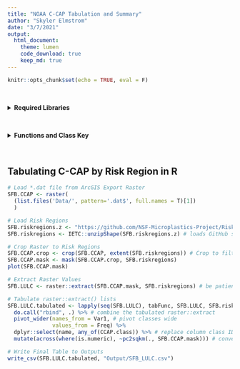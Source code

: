 ```yaml
---
title: "NOAA C-CAP Tabulation and Summary"
author: "Skyler Elmstrom"
date: "3/7/2021"
output:
  html_document:
    theme: lumen
    code_download: true
    keep_md: true
---
```


```r
knitr::opts_chunk$set(echo = TRUE, eval = F)
```

<br>

<details>
  <summary><b>Required Libraries</b></summary>
```r
# devtools::install_github("WWU-IETC-R-Collab/IETC")
library(IETC)

library(rgdal) # R geoprocessing tools
library(raster) # Raster data manipulation
library(sf) # vector data manipulation
library(tidyverse)
```
</details>
<br>

<details>
  <summary><b>Functions and Class Key</b></summary>
```r
# Function to Tabulate raster::extract() Output by Polygon
# http://zevross.com/blog/2015/03/30/map-and-analyze-raster-data-in-r/
tabFunc<-function(indx, extracted, region, regname) {
  dat<-as.data.frame(table(extracted[[indx]]))
  dat$name<-region[[regname]][[indx]]
  return(dat)
}

# Function for converting pixel count to square kilometers
pc2sqkm <- function(x, in_raster) {
  apc <- prod(raster::res(in_raster))
  x * apc / 1e+6
}

# Class Key For Fixing Class Names
# https://coast.noaa.gov/digitalcoast/training/ccap-land-cover-classifications.html
CCAP.class <- c('Developed - High Intensity' = '2',
                 'Developed - Medium Intensity' = '3',
                 'Developed - Low Intensity' = '4',
                 'Developed - Open Space' = '5',
                 'Cultivated Crops' = '6',
                 'Pasture/Hay' = '7',
                 'Grassland/Herbaceous' = '8',
                 'Deciduous Forest' = '9',
                 'Evergreen Forest' = '10',
                 'Mixed Forest' = '11',
                 'Scrub/Shrub' = '12',
                 'Palustrine Forested Wetland' = '13',
                 'Palustrine Scrub/Shrub Wetland' = '14',
                 'Palustrine Emergent Wetland' = '15',
                 'Estuarine Forested Wetland' = '16',
                 'Estuarine Scrub/Shrub Wetland' = '17',
                 'Estuarine Emergent Wetland' = '18',
                 'Unconsolidated Shore' = '19',
                 'Barren Land' = '20',
                 'Open Water' = '21',
                 'Palustrine Aquatic Bed' = '22',
                 'Estuarine Aquatic Bed' = '23',
                 'Tundra' = '24',
                 'Snow/Ice' = '25'
                  )
```
</details>
<br>

## Tabulating C-CAP by Risk Region in R

```r
# Load *.dat file from ArcGIS Export Raster
SFB.CCAP <- raster(
  (list.files('Data/', pattern='.dat$', full.names = T)[1])
  )

# Load Risk Regions
SFB.riskregions.z <- "https://github.com/NSF-Microplastics-Project/Risk_Region.shapefile/raw/main/Data/SFB_RiskRegions_20210304_SP.zip"
SFB.riskregions <- IETC::unzipShape(SFB.riskregions.z) # loads GitHub shapefile as an sf object

# Crop Raster to Risk Regions
SFB.CCAP.crop <- crop(SFB.CCAP, extent(SFB.riskregions)) # Crop to filtered risk region
SFB.CCAP.mask <- mask(SFB.CCAP.crop, SFB.riskregions)
plot(SFB.CCAP.mask)

# Extract Raster Values
SFB.LULC <- raster::extract(SFB.CCAP.mask, SFB.riskregions) # be patient, this takes a while

# Tabulate raster::extract() lists
SFB.LULC.tabulated <- lapply(seq(SFB.LULC), tabFunc, SFB.LULC, SFB.riskregions, "name") %>% # tabulate result lists from raster::extract
  do.call("rbind", .) %>% # combine the tabulated raster::extract
  pivot_wider(names_from = Var1, # pivot classes wide
              values_from = Freq) %>% 
  dplyr::select(name, any_of(CCAP.class)) %>% # replace column class ID # with class name
  mutate(across(where(is.numeric), ~pc2sqkm(., SFB.CCAP.mask))) # convert pixel counts to sq km

# Write Final Table to Outputs
write_csv(SFB.LULC.tabulated, "Output/SFB_LULC.csv")
```
